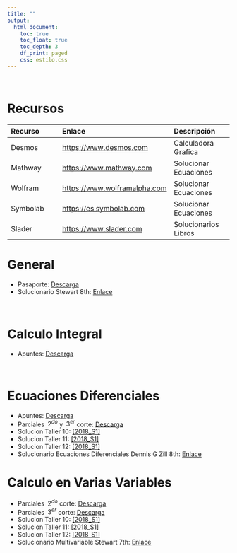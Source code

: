 ```yaml
---
title: ""
output:
  html_document:
    toc: true
    toc_float: true
    toc_depth: 3
    df_print: paged
    css: estilo.css
---
```


<br>

# **Recursos**

Recurso        | Enlace        | Descripción
:------------- | :------------- | :-------------
Desmos       | <a href="https://www.desmos.com/" target="_blank">https://www.desmos.com</a> | Calculadora Grafica
Mathway     | <a href="https://www.mathway.com/es/BasicMath" target="_blank">https://www.mathway.com</a> | Solucionar Ecuaciones
Wolfram     | <a href="https://www.wolframalpha.com/" target="_blank">https://www.wolframalpha.com</a> |   Solucionar Ecuaciones
Symbolab     |<a href="https://es.symbolab.com/" target="_blank">https://es.symbolab.com</a> |   Solucionar Ecuaciones
Slader    | <a href="https://www.slader.com/" target="_blank">https://www.slader.com</a> |   Solucionarios Libros




# **General**
- Pasaporte: <a href="Pasaporte.pdf" class="download" title="Pasaporte"target="_blank"> Descarga</a>
- Solucionario Stewart 8th: <a href="https://www.slader.com/textbook/9781285741550-stewart-calculus-early-transcendentals-8th-edition/" target="_blank">Enlace</a>

<br>

# **Calculo Integral**
- Apuntes: <a href="Resumen CI.pdf" class="download" title="Apuntes"target="_blank"> Descarga</a>

<br>

# **Ecuaciones Diferenciales**
- Apuntes: <a href="Resumen ED.pdf" class="download" title="Apuntes"target="_blank"> Descarga</a>
- Parciales $\;2^{do}$ y $\;3^{er}$ corte: <a href="Par ED.pdf" class="download" title="Parciales"target="_blank"> Descarga</a>
- Solucion Taller 10: <a href="ST 10 ED.pdf" class="download" title="Taller 10"target="_blank"> [2018_S1]</a>
- Solucion Taller 11: <a href="ST 11 ED.pdf" class="download" title="Taller 11"target="_blank"> [2018_S1]</a>
- Solucion Taller 12: <a href="ST 12 ED.pdf" class="download" title="Taller 12"target="_blank"> [2018_S1]</a>
- Solucionario Ecuaciones Diferenciales Dennis G Zill 8th: <a href="https://www.slader.com/textbook/9781133492467-differential-equations-with-boundary-value-problems-international-edition-8th-edition/" target="_blank">Enlace</a>

# **Calculo en Varias Variables**
- Parciales $\;2^{do}$ corte: <a href="Par 2 VV.pdf" class="download" title="Parciales_2"target="_blank"> Descarga</a>
- Parciales $\;3^{er}$ corte: <a href="Par 3 VV.pdf" class="download" title="Parciales_3"target="_blank"> Descarga</a>
- Solucion Taller 10: <a href="ST 10 VV.pdf" class="download" title="Taller 10"target="_blank"> [2018_S1]</a>
- Solucion Taller 11: <a href="ST 11 VV.pdf" class="download" title="Taller 11"target="_blank"> [2018_S1]</a>
- Solucion Taller 12: <a href="ST 12 VV.pdf" class="download" title="Taller 12"target="_blank"> [2018_S1]</a>
- Solucionario Multivariable Stewart 7th: <a href="https://www.slader.com/textbook/9780538497879-stewart-multivariable-calculus-7th-edition/" target="_blank">Enlace</a>


